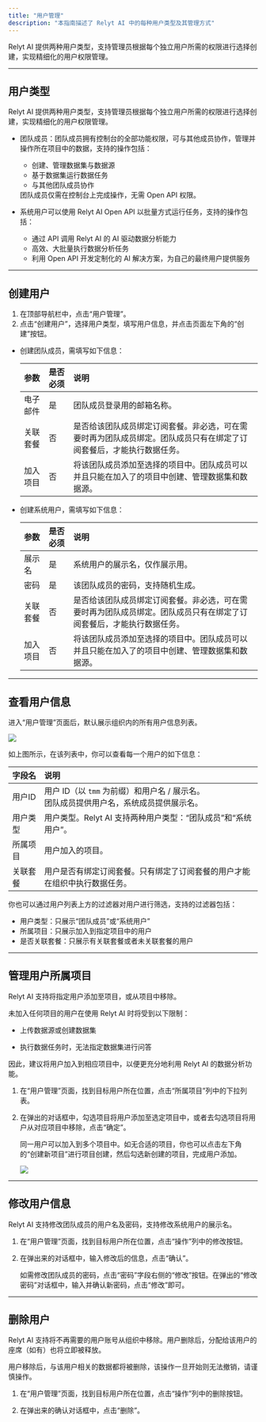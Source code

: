 ```yaml
---
title: "用户管理"
description: "本指南描述了 Relyt AI 中的每种用户类型及其管理方式"
---
```




Relyt AI 提供两种用户类型，支持管理员根据每个独立用户所需的权限进行选择创建，实现精细化的用户权限管理。

---

## 用户类型

Relyt AI 提供两种用户类型，支持管理员根据每个独立用户所需的权限进行选择创建，实现精细化的用户权限管理。

- 团队成员：团队成员拥有控制台的全部功能权限，可与其他成员协作，管理并操作所在项目中的数据，支持的操作包括：

  - 创建、管理数据集与数据源
  - 基于数据集运行数据任务
  - 与其他团队成员协作
  
  <Tip>
   团队成员仅需在控制台上完成操作，无需 Open API 权限。
  </Tip>

- 系统用户可以使用 Relyt AI Open API 以批量方式运行任务，支持的操作包括：

  - 通过 API 调用 Relyt AI 的 AI 驱动数据分析能力
  - 高效、大批量执行数据分析任务
  - 利用 Open API 开发定制化的 AI 解决方案，为自己的最终用户提供服务
  
---
  
## 创建用户

1. 在顶部导航栏中，点击“用户管理”。
2. 点击“创建用户”，选择用户类型，填写用户信息，并点击页面左下角的“创建”按钮。

  - 创建团队成员，需填写如下信息：

    | 参数 | 是否必须 | 说明 |
    | :- | :- | :- |
    | 电子邮件 | 是 | 团队成员登录用的邮箱名称。|
    | 关联套餐 | 否 | 是否给该团队成员绑定订阅套餐。非必选，可在需要时再为团队成员绑定。团队成员只有在绑定了订阅套餐后，才能执行数据任务。|
    | 加入项目 | 否 | 将该团队成员添加至选择的项目中。团队成员可以并且只能在加入了的项目中创建、管理数据集和数据源。 |

  - 创建系统用户，需填写如下信息：

    | 参数 | 是否必须 | 说明 |
    | :- | :- | :- |
    | 展示名 | 是 | 系统用户的展示名，仅作展示用。|
    | 密码 | 是 | 该团队成员的密码，支持随机生成。 |
    | 关联套餐 | 否 | 是否给该团队成员绑定订阅套餐。非必选，可在需要时再为团队成员绑定。团队成员只有在绑定了订阅套餐后，才能执行数据任务。 |
    | 加入项目 | 否 | 将该团队成员添加至选择的项目中。团队成员可以并且只能在加入了的项目中创建、管理数据集和数据源。 |

---

## 查看用户信息

进入“用户管理”页面后，默认展示组织内的所有用户信息列表。

<Frame>
  <img src="/amin/img/user-list.png" style={{ borderRadius: '0.5rem' }} />
</Frame>

如上图所示，在该列表中，你可以查看每一个用户的如下信息：

| 字段名 | 说明 |
| :- | :- |
| 用户ID |  用户 ID（以 `tmm` 为前缀）和用户名 / 展示名。 <br/> 团队成员提供用户名，系统成员提供展示名。|
| 用户类型 |  用户类型。Relyt AI 支持两种用户类型：“团队成员”和“系统用户”。 |
| 所属项目 |  用户加入的项目。 |
| 关联套餐 |  用户是否有绑定订阅套餐。只有绑定了订阅套餐的用户才能在组织中执行数据任务。 | 


你也可以通过用户列表上方的过滤器对用户进行筛选，支持的过滤器包括：

- 用户类型：只展示“团队成员”或“系统用户”
- 所属项目：只展示加入到指定项目中的用户
- 是否关联套餐：只展示有关联套餐或者未关联套餐的用户

---

## 管理用户所属项目

Relyt AI 支持将指定用户添加至项目，或从项目中移除。

未加入任何项目的用户在使用 Relyt AI 时将受到以下限制：

- 上传数据源或创建数据集

- 执行数据任务时，无法指定数据集进行问答

因此，建议将用户加入到相应项目中，以便更充分地利用 Relyt AI 的数据分析功能。

1. 在“用户管理”页面，找到目标用户所在位置，点击“所属项目”列中的下拉列表。
2. 在弹出的对话框中，勾选项目将用户添加至选定项目中，或者去勾选项目将用户从对应项目中移除，点击“确定”。

    同一用户可以加入到多个项目中。如无合适的项目，你也可以点击左下角的“创建新项目”进行项目创建，然后勾选新创建的项目，完成用户添加。

    <Frame>
     <img src="/amin/img/manage-project.png" style={{ borderRadius: '0.5rem' }} />
    </Frame>
  
---

## 修改用户信息

Relyt AI 支持修改团队成员的用户名及密码，支持修改系统用户的展示名。

1. 在“用户管理”页面，找到目标用户所在位置，点击“操作”列中的修改按钮。

2. 在弹出来的对话框中，输入修改后的信息，点击“确认”。

    如需修改团队成员的密码，点击“密码”字段右侧的“修改”按钮。在弹出的“修改密码”对话框中，输入并确认新密码，点击“修改”即可。


---

## 删除用户

Relyt AI 支持将不再需要的用户账号从组织中移除。用户删除后，分配给该用户的座席（如有）也将立即被释放。

用户移除后，与该用户相关的数据都将被删除，该操作一旦开始则无法撤销，请谨慎操作。

1. 在“用户管理”页面，找到目标用户所在位置，点击“操作”列中的删除按钮。

2. 在弹出来的确认对话框中，点击“删除”。